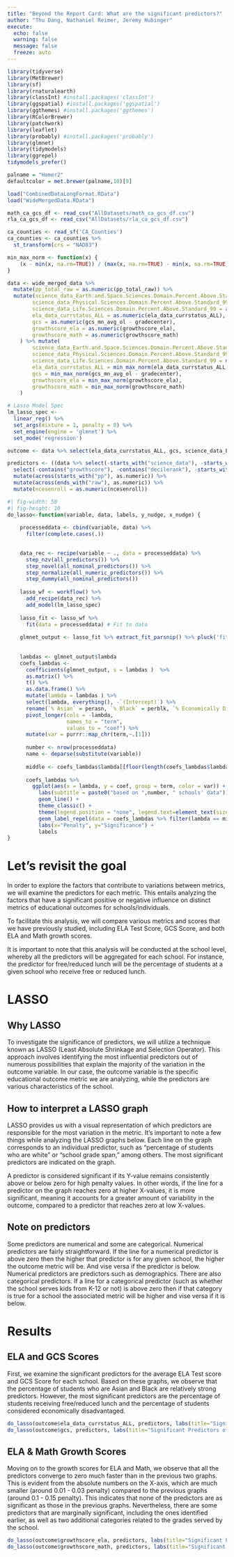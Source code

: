 ```yaml
---
title: "Beyond the Report Card: What are the significant predictors?"
author: "Thu Dang, Nathaniel Reimer, Jeremy Hubinger"
execute: 
  echo: false
  warning: false
  message: false
  freeze: auto
---
```


```r
library(tidyverse)
library(MetBrewer)
library(sf)
library(rnaturalearth)
library(classInt) #install.packages('classInt')
library(ggspatial) #install.packages('ggspatial')
library(ggthemes) #install.packages('ggthemes')
library(RColorBrewer)
library(patchwork)
library(leaflet)
library(probably) #install.packages('probably')
library(glmnet)
library(tidymodels)
library(ggrepel)
tidymodels_prefer()
```

```r
palname = "Homer2"
defaultcolor = met.brewer(palname,10)[9]
```

```r
load("CombinedDataLongFormat.RData")
load("WideMergedData.RData")
```

```r
math_ca_gcs_df <- read_csv("AllDatasets/math_ca_gcs_df.csv")
rla_ca_gcs_df <- read_csv("AllDatasets/rla_ca_gcs_df.csv")
```

```r
ca_counties <- read_sf('CA_Counties')
ca_counties <- ca_counties %>%
  st_transform(crs = "NAD83")
```

```r

min_max_norm <- function(x) {
    (x - min(x, na.rm=TRUE)) / (max(x, na.rm=TRUE) - min(x, na.rm=TRUE))
}

data <- wide_merged_data %>% 
  mutate(pp_total_raw = as.numeric(pp_total_raw)) %>%
  mutate(science_data_Earth.and.Space.Sciences.Domain.Percent.Above.Standard_99 = as.numeric(science_data_Earth.and.Space.Sciences.Domain.Percent.Above.Standard_99),
        science_data_Physical.Sciences.Domain.Percent.Above.Standard_99 = as.numeric(science_data_Physical.Sciences.Domain.Percent.Above.Standard_99),
        science_data_Life.Sciences.Domain.Percent.Above.Standard_99 = as.numeric(science_data_Life.Sciences.Domain.Percent.Above.Standard_99),
        ela_data_currstatus_ALL = as.numeric(ela_data_currstatus_ALL),
        gcs = as.numeric(gcs_mn_avg_ol - gradecenter),
        growthscore_ela = as.numeric(growthscore_ela),
        growthscore_math = as.numeric(growthscore_math)
    ) %>% mutate(
        science_data_Earth.and.Space.Sciences.Domain.Percent.Above.Standard_99 = min_max_norm(science_data_Earth.and.Space.Sciences.Domain.Percent.Above.Standard_99),
        science_data_Physical.Sciences.Domain.Percent.Above.Standard_99 = min_max_norm(science_data_Physical.Sciences.Domain.Percent.Above.Standard_99),
        science_data_Life.Sciences.Domain.Percent.Above.Standard_99 = min_max_norm(science_data_Life.Sciences.Domain.Percent.Above.Standard_99),
        ela_data_currstatus_ALL = min_max_norm(ela_data_currstatus_ALL),
        gcs = min_max_norm(gcs_mn_avg_ol - gradecenter),
        growthscore_ela = min_max_norm(growthscore_ela),
        growthscore_math = min_max_norm(growthscore_math)
    ) 

# Lasso Model Spec
lm_lasso_spec <- 
  linear_reg() %>%
  set_args(mixture = 1, penalty = 0) %>%
  set_engine(engine = 'glmnet') %>% 
  set_mode('regression') 
```

```r
outcome <- data %>% select(ela_data_currstatus_ALL, gcs, science_data_Earth.and.Space.Sciences.Domain.Percent.Above.Standard_99, science_data_Life.Sciences.Domain.Percent.Above.Standard_99, science_data_Physical.Sciences.Domain.Percent.Above.Standard_99, growthscore_ela, growthscore_math)

predictors <- ((data %>% select(-starts_with("science_data"), -starts_with("ela_data")))[27:151]) %>% select(-census_id,-DATE_CUR,-CATEGORY,-ST_LEAID,-LEANM,-ST_SCHID,-SCHNAM,-GRADE,STNAM,-FIPST,-LEAID,-reported_which,-reportingyear,-studentgroup,-schoolname.y,       -districtname,-countyname,-EILCode,-EILName,-SOC,-DOC,-YearRoundYN,-FederalDFCDistrictID,-Latitude,-Longitude,-AdmFName,-AdmLName,-AdmEmail,-LastUpDate,-school_id,-         schoolname.x,-ncesdistid_admin,-ncesdistid_geo,-distid_stateassigned,-schoolid_stateassigned,-distname,-address,-city,-state,-zip_code,-level.x,-sedasch,-sedaschname         ,-fips,-stateabb,-subcat,-subgroup,-sedalea,-schnam,-schcity,-type,-level.y,-ncesid,-rtype,-SCHOOL_YEAR,-STNAM,-X, -GSoffered) %>%
  select(-contains("growthscore"), -contains("decilerank"), -starts_with("ELA"), -starts_with("MTH"), -charter_flag, -coe_flag, -dass_flag, -enrollmetric_raw, -gcs_mn_avg_ol, -gcs_mn_avg_eb) %>%
  mutate(across(starts_with("pp"), as.numeric)) %>%
  mutate(across(ends_with("raw"), as.numeric)) %>% 
  mutate(ncesenroll = as.numeric(ncesenroll))
```

```r
#| fig-width: 50
#| fig-height: 10
do_lasso<-function(variable, data, labels, y_nudge, x_nudge) {
    
    processeddata <- cbind(variable, data) %>%
      filter(complete.cases(.))

  
    data_rec <- recipe(variable ~ ., data = processeddata) %>%
      step_nzv(all_predictors()) %>%
      step_novel(all_nominal_predictors()) %>%
      step_normalize(all_numeric_predictors()) %>%
      step_dummy(all_nominal_predictors())
    
    lasso_wf <- workflow() %>%
      add_recipe(data_rec) %>%
      add_model(lm_lasso_spec)
    
    lasso_fit <- lasso_wf %>%
      fit(data = processeddata) # Fit to data
    
    glmnet_output <- lasso_fit %>% extract_fit_parsnip() %>% pluck('fit')
    
    
    lambdas <- glmnet_output$lambda
    coefs_lambdas <- 
      coefficients(glmnet_output, s = lambdas )  %>% 
      as.matrix() %>%  
      t() %>% 
      as.data.frame() %>% 
      mutate(lambda = lambdas ) %>% 
      select(lambda, everything(), -`(Intercept)`) %>% 
      rename(`% Asian` = perasn, `% Black` = perblk, `% Economically Disadvantaged` = perecd, `% Free/Reduced Lunch` = perfl, `Serves Grades 6-9` = GSserved_X6.9, `Serves Grades K-12` = gradespan_KG.12) %>%
      pivot_longer(cols = -lambda, 
                   names_to = "term", 
                   values_to = "coef") %>%
      mutate(var = purrr::map_chr(term,~.[1]))
    
      number <- nrow(processeddata)
      name <- deparse(substitute(variable))
      
      middle <- coefs_lambdas$lambda[[floor(length(coefs_lambdas$lambda)*0.2)]]
      
      coefs_lambdas %>%
        ggplot(aes(x = lambda, y = coef, group = term, color = var)) +
          labs(subtitle = paste0("based on ",number, " schools' data")) +
          geom_line() +
          theme_classic() + 
          theme(legend.position = "none", legend.text=element_text(size=8)) +
          geom_label_repel(data = coefs_lambdas %>% filter(lambda == middle, (coef > 0.01) | (coef < -0.01)), aes(x = lambda, y = coef, label = var), max.overlaps = 100, nudge_y = y_nudge, nudge_x = x_nudge) +
          labs(x="Penalty", y="Significance") +
          labels
}
```

# Let's revisit the goal

In order to explore the factors that contribute to variations between metrics, we will examine the predictors for each metric. This entails analyzing the factors that have a significant positive or negative influence on distinct metrics of educational outcomes for schools/individuals.

To facilitate this analysis, we will compare various metrics and scores that we have previously studied, including ELA Test Score, GCS Score, and both ELA and Math growth scores.

It is important to note that this analysis will be conducted at the school level, whereby all the predictors will be aggregated for each school. For instance, the predictor for free/reduced lunch will be the percentage of students at a given school who receive free or reduced lunch.

# LASSO

## Why LASSO

To investigate the significance of predictors, we will utilize a technique known as LASSO (Least Absolute Shrinkage and Selection Operator). This approach involves identifying the most influential predictors out of numerous possibilities that explain the majority of the variation in the outcome variable. In our case, the outcome variable is the specific educational outcome metric we are analyzing, while the predictors are various characteristics of the school.

## How to interpret a LASSO graph

LASSO provides us with a visual representation of which predictors are responsible for the most variation in the metric. It's important to note a few things while analyzing the LASSO graphs below. Each line on the graph corresponds to an individual predictor, such as "percentage of students who are white" or "school grade span," among others. The most significant predictors are indicated on the graph.

A predictor is considered significant if its Y-value remains consistently above or below zero for high penalty values. In other words, if the line for a predictor on the graph reaches zero at higher X-values, it is more significant, meaning it accounts for a greater amount of variability in the outcome, compared to a predictor that reaches zero at low X-values.

## Note on predictors

Some predictors are numerical and some are categorical. Numerical predictors are fairly straightforward. If the line for a numerical predictor is above zero then the higher that predictor is for any given school, the higher the outcome metric will be. And vise versa if the predictor is below. Numerical predictors are predictors such as demographics. There are also categorical predictors. If a line for a categorical predictor (such as whether the school serves kids from K-12 or not) is above zero then if that category is true for a school the associated metric will be higher and vise versa if it is below.

# Results

## ELA and GCS Scores

First, we examine the significant predictors for the average ELA Test score and GCS Score for each school. Based on these graphs, we observe that the percentage of students who are Asian and Black are relatively strong predictors. However, the most significant predictors are the percentage of students receiving free/reduced lunch and the percentage of students considered economically disadvantaged.

```r
do_lasso(outcome$ela_data_currstatus_ALL, predictors, labs(title="Significant Predictors of ELA Test Score"), c(0.1, -0.1, -0.1, -0.1), 0.03)
do_lasso(outcome$gcs, predictors, labs(title="Significant Predictors of GCS Score"), c(0.1, -0.1, -0.1), 0.03)
```

## ELA & Math Growth Scores

Moving on to the growth scores for ELA and Math, we observe that all the predictors converge to zero much faster than in the previous two graphs. This is evident from the absolute numbers on the X-axis, which are much smaller (around 0.01 - 0.03 penalty) compared to the previous graphs (around 0.1 - 0.15 penalty). This indicates that none of the predictors are as significant as those in the previous graphs. Nevertheless, there are some predictors that are marginally significant, including the ones identified earlier, as well as two additional categories related to the grades served by the school.

```r
do_lasso(outcome$growthscore_ela, predictors, labs(title="Significant Predictors of ELA Test Score Growth"), -0.1, 0.005)
do_lasso(outcome$growthscore_math, predictors, labs(title="Significant Predictors of Math Test Score Growth"), c(0.15, -0.1, -0.1), 0.01)
```
